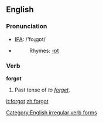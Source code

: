 ==English==

=== Pronunciation ===
*[[w:IPA|IPA]]: /'foɻgɒt/
*{{audio|en-us-forgot.ogg|Audio (US)}}
*:Rhymes: [[Rhymes:English:-ɒt|-ɒt]]

=== Verb ===
'''forgot'''
#Past tense of ''to [[forget]]''.


[[Category:English irregular verb forms]]

[[it:forgot]]
[[zh:forgot]]